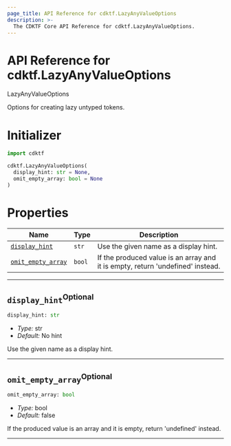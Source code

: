 ```yaml
---
page_title: API Reference for cdktf.LazyAnyValueOptions
description: >-
  The CDKTF Core API Reference for cdktf.LazyAnyValueOptions.
---
```


<!-- This file is generated through yarn generate-docs -->

# API Reference for cdktf.LazyAnyValueOptions

   LazyAnyValueOptions <a name="LazyAnyValueOptions" id="cdktf.LazyAnyValueOptions"></a>
  
  Options for creating lazy untyped tokens.
  
  # Initializer <a name="Initializer" id="cdktf.LazyAnyValueOptions.Initializer"></a>
  
  ```python
  import cdktf
  
  cdktf.LazyAnyValueOptions(
    display_hint: str = None,
    omit_empty_array: bool = None
  )
  ```
  
  # Properties <a name="Properties" id="Properties"></a>
  
  | **Name** | **Type** | **Description** |
  | --- | --- | --- |
  | <code><a href="#cdktf.LazyAnyValueOptions.property.displayHint">display_hint</a></code> | <code>str</code> | Use the given name as a display hint. |
  | <code><a href="#cdktf.LazyAnyValueOptions.property.omitEmptyArray">omit_empty_array</a></code> | <code>bool</code> | If the produced value is an array and it is empty, return 'undefined' instead. |
  
  ---
  
  ## `display_hint`<sup>Optional</sup> <a name="display_hint" id="cdktf.LazyAnyValueOptions.property.displayHint"></a>
  
  ```python
  display_hint: str
  ```
  
  - *Type:* str
  - *Default:* No hint
  
  Use the given name as a display hint.
  
  ---
  
  ## `omit_empty_array`<sup>Optional</sup> <a name="omit_empty_array" id="cdktf.LazyAnyValueOptions.property.omitEmptyArray"></a>
  
  ```python
  omit_empty_array: bool
  ```
  
  - *Type:* bool
  - *Default:* false
  
  If the produced value is an array and it is empty, return 'undefined' instead.
  
  ---
  
